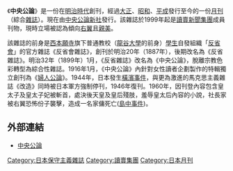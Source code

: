 {{Japanese
| japanese = 中央公論
| kana = ちゅうおうこうろん
| romaji = Chūōkōron
|}}
《'''中央公論'''》是一份在[[明治時代|明治時代]]創刊，經過[[大正|大正]]、[[昭和|昭和]]、[[平成|平成]]發行至今的一份[[月刊|月刊]]（綜合[[雜誌|雜誌]]）。現在由[[中央公論新社|中央公論新社]]發行。該雜誌於1999年起是[[讀賣新聞集團|讀賣新聞集團]]成員刊物，現時立場被認為傾向[[右翼|右翼]]且[[親美|親美]]。

該雜誌的前身是[[西本願寺|西本願寺]]旗下普通教校（[[龍谷大學|龍谷大學]]的前身）[[學生|學生]]自發組織「[[反省會|反省會]]」的官方雜誌《反省會雜誌》，創刊於明治20年（1887年），後期改名為《反省雜誌》。明治32年（1899年）1月，《反省雜誌》改名為《中央公論》，脫離宗教色彩轉型為綜合性雜誌。1916年1月，《中央公論》內針對女性讀者企劃製作的特輯獨立創刊為《[[婦人公論|婦人公論]]》。1944年，日本發生[[橫濱事件|橫濱事件]]，與更為激進的馬克思主義雜誌《改造》同時被日本軍方強制停刊，1946年復刊。1960年，因刊登內容包含皇太子及皇太子妃被斬首，處決後天皇及皇后殘肢，羞辱皇太后內容的小說，社長家被右翼恐怖份子襲擊，造成一名家傭死亡([[島中事件|島中事件]])。



== 外部連結 ==
*[http://www.chuokoron.jp/ 中央公論] {{Wayback|url=http://www.chuokoron.jp/ |date=20201126234508 }}

{{DEFAULTSORT:Chuokoron}}
[[Category:日本保守主義雜誌|Category:日本保守主義雜誌]]
[[Category:讀賣集團|Category:讀賣集團]]
[[Category:日本月刊|Category:日本月刊]]